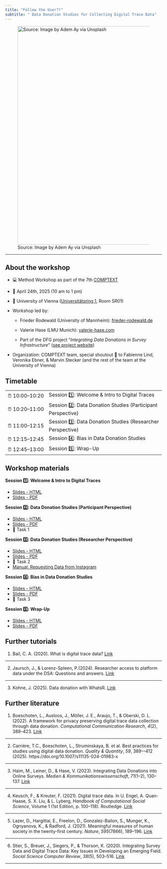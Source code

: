 ```yaml
---
title: "Follow the User?!"
subtitle: " Data Donation Studies for Collecting Digital Trace Data"
---
```


![Source: Image by Adem Ay via Unsplash](images/social-media.jpg){fig-alt="image of smartphone" fig-align="center" width="700"}

<hr>

## About the workshop

-   💻 Method Workshop as part of the 7th [COMPTEXT](https://www.comptextconference.org/)

-   📅 April 24th, 2025 (10 am to 1 pm)

-   📍 University of Vienna ([Universitätsring 1](https://maps.app.goo.gl/4PCBbtP1Ay7ZFYaq5), Room SR01)

-   Workshop led by:

    -   Frieder Rodewald (University of Mannheim): [frieder-rodewald.de](https://frieder-rodewald.de/)

    -   Valerie Hase (LMU Munich): [valerie-hase.com](https://valerie-hase.com/)

    -   Part of the DFG project "*Integrating Data Donations in Survey Infrastructure*" ([see project website](Integrating Data Donation in Survey Infrastructure – Quantifying, Explaining, and Addressing Errors in Representation and Measurement))

-   Organization: COMPTEXT team, special shoutout 🙌 to Fabienne Lind, Veronika Ebner, & Marvin Stecker (and the rest of the team at the University of Vienna)

## **Timetable**

|  |  |
|-------------------|-----------------------------------------------------|
| ⏰ 10:00--10:20 | Session 1️⃣: Welcome & Intro to Digital Traces |
| ⏰ 10:20--11:00 | Session 2️⃣: Data Donation Studies (Participant Perspective) |
| ⏰ 11:00--12:15 | Session 3️⃣: Data Donation Studies (Researcher Perspective) |
| ⏰ 12:15--12:45 | Session 4️⃣: Bias in Data Donation Studies |
| ⏰ 12:45--13:00 | Session 5️⃣: Wrap-Up |

## Workshop materials

**Session 1️⃣: Welcome & Intro to Digital Traces**

-   [Slides - HTML](docs/01-begrüssung.html)
-   [Slides - PDF](pdf/01-begrüssung.pdf)

**Session 2️⃣: Data Donation Studies (Participant Perspective)**

-   [Slides - HTML](docs/03-einführung-datenspenden.html)
-   [Slides - PDF](pdf/03-einführung-datenspenden.pdf)
-   📢 Task 1

**Session 3️⃣: Data Donation Studies (Researcher Perspective)**

-   [Slides - HTML](docs/04-study-user-perspective.html)
-   [Slides - PDF](pdf/04-study-user-perspective.pdf)
-   📢 Task 2
-   [Manual: Requesting Data from Instagram](pdf/04-anleitung-facebook.pdf)

**Session 4️⃣: Bias in Data Donation Studies**

-   [Slides - HTML](docs/05-study-researcher-perspective.html)
-   [Slides - PDF](pdf/05-study-researcher-perspective.pdf)
-   📢 Task 3

**Session 5️⃣: Wrap-Up**

-   [Slides - HTML](docs/06-wrap-up.html)
-   [Slides - PDF](pdf/06-wrap-up.pdf)

## Further tutorials

(1) Bail, C. A. (2020). What is digital trace data? [Link](https://sicss.io/overview/what-is-digital-trace-data)

<hr>

(2) Jaursch, J., & Lorenz-Spleen, P.(2024). Researcher access to platform data under the DSA: Questions and answers. [Link](https://reclaimingautonomyonline.notion.site/Researcher-access-to-platform-data-under-the-DSA-Questions-and-answers-8f7390f3ae6b4aa7ad53d53158ed257c)

<hr>

(3) Kohne, J. (2025). Data donation with WhatsR. [Link](https://github.com/gesiscss/DataDonationWorkshop2025LMU)

## Further literature

(1) Boeschoten, L., Ausloos, J., Möller, J. E., Araujo, T., & Oberski, D. L. (2022). A framework for privacy preserving digital trace data collection through data donation. *Computational Communication Research*, *4*(2), 388--423. [Link](https://doi.org/10.5117/CCR2022.2.002.BOES)

<hr>

(2) Carrière, T.C., Boeschoten, L., Struminskaya, B. et al. Best practices for studies using digital data donation. *Quality & Quantity*, *59*, 389-–412 (2025). https://doi.org/10.1007/s11135-024-01983-x

<hr>

(3) Haim, M., Leiner, D., & Hase, V. (2023). Integrating Data Donations into Online Surveys. *Medien & Kommunikationswissenschaft*, *71*(1--2), 130--137. [Link](https://doi.org/10.5771/1615-634X-2023-1-2-130)

<hr>

(4) Keusch, F., & Kreuter, F. (2021). Digital trace data. In U. Engel, A. Quan-Haase, S. X. Liu, & L. Lyberg, *Handbook of Computational Social Science*, Volume 1 (1st Edition, p. 100--118). Routledge. [Link](https://doi.org/10.4324/9781003024583-8)

<hr>

(5) Lazer, D., Hargittai, E., Freelon, D., Gonzalez-Bailon, S., Munger, K., Ognyanova, K., & Radford, J. (2021). Meaningful measures of human society in the twenty-first century. *Nature*, *595*(7866), 189--196. [Link](https://doi.org/10.1038/s41586-021-03660-7)

<hr>

(6) Stier, S., Breuer, J., Siegers, P., & Thorson, K. (2020). Integrating Survey Data and Digital Trace Data: Key Issues in Developing an Emerging Field. *Social Science Computer Review*, *38*(5), 503--516. [Link](https://doi.org/10.1177/0894439319843669)

<hr>
